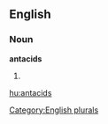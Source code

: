 ==English==

===Noun===
'''antacids'''

# {{plural of|[[antacid]]}}

[[Category:English plurals]]

[[hu:antacids]]